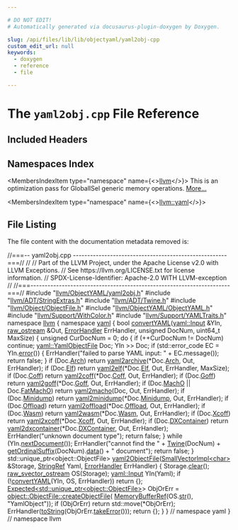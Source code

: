 ```yaml
---

# DO NOT EDIT!
# Automatically generated via docusaurus-plugin-doxygen by Doxygen.

slug: /api/files/lib/lib/objectyaml/yaml2obj-cpp
custom_edit_url: null
keywords:
  - doxygen
  - reference
  - file

---
```





# The `yaml2obj.cpp` File Reference

<DoxygenPage pluginConfig={pluginConfig}>



## Included Headers

<IncludesList>
<IncludesListItem
  filePath="llvm/ObjectYAML/yaml2obj.h"
  permalink="/docs/api/files/include/include/llvm/include/llvm/objectyaml/yaml2obj-h"
  isLocal="true" />
<IncludesListItem
  filePath="llvm/ADT/StringExtras.h"
  permalink="/docs/api/files/include/include/llvm/include/llvm/adt/stringextras-h"
  isLocal="true" />
<IncludesListItem
  filePath="llvm/ADT/Twine.h"
  permalink="/docs/api/files/include/include/llvm/include/llvm/adt/twine-h"
  isLocal="true" />
<IncludesListItem
  filePath="llvm/Object/ObjectFile.h"
  permalink="/docs/api/files/include/include/llvm/include/llvm/object/objectfile-h"
  isLocal="true" />
<IncludesListItem
  filePath="llvm/ObjectYAML/ObjectYAML.h"
  permalink="/docs/api/files/include/include/llvm/include/llvm/objectyaml/objectyaml-h"
  isLocal="true" />
<IncludesListItem
  filePath="llvm/Support/WithColor.h"
  permalink="/docs/api/files/include/include/llvm/include/llvm/support/withcolor-h"
  isLocal="true" />
<IncludesListItem
  filePath="llvm/Support/YAMLTraits.h"
  permalink="/docs/api/files/include/include/llvm/include/llvm/support/yamltraits-h"
  isLocal="true" />
</IncludesList>

## Namespaces Index

<MembersIndex>

<MembersIndexItem
  type="namespace"
  name={<><a href="/docs/api/namespaces/llvm">llvm</a></>}>
This is an optimization pass for GlobalISel generic memory operations. <a href="/docs/api/namespaces/llvm/#details">More...</a>
</MembersIndexItem>

<MembersIndexItem
  type="namespace"
  name={<><a href="/docs/api/namespaces/llvm/yaml">llvm::yaml</a></>}>
</MembersIndexItem>

</MembersIndex>


## File Listing

The file content with the documentation metadata removed is:

<ProgramListing>

<Link id="l00001" /><CodeLine lineNumber="1"><span class="doxyHighlightComment">//===-- yaml2obj.cpp ------------------------------------------------------===//</span></CodeLine>
<Link id="l00002" /><CodeLine lineNumber="2"><span class="doxyHighlightComment">//</span></CodeLine>
<Link id="l00003" /><CodeLine lineNumber="3"><span class="doxyHighlightComment">// Part of the LLVM Project, under the Apache License v2.0 with LLVM Exceptions.</span></CodeLine>
<Link id="l00004" /><CodeLine lineNumber="4"><span class="doxyHighlightComment">// See https://llvm.org/LICENSE.txt for license information.</span></CodeLine>
<Link id="l00005" /><CodeLine lineNumber="5"><span class="doxyHighlightComment">// SPDX-License-Identifier: Apache-2.0 WITH LLVM-exception</span></CodeLine>
<Link id="l00006" /><CodeLine lineNumber="6"><span class="doxyHighlightComment">//</span></CodeLine>
<Link id="l00007" /><CodeLine lineNumber="7"><span class="doxyHighlightComment">//===----------------------------------------------------------------------===//</span></CodeLine>
<Link id="l00008" /><CodeLine lineNumber="8"></CodeLine>
<Link id="l00009" /><CodeLine lineNumber="9"><span class="doxyHighlightPreprocessor">#include &quot;<a href="/docs/api/files/include/include/llvm/include/llvm/objectyaml/yaml2obj-h">llvm/ObjectYAML/yaml2obj.h</a>&quot;</span></CodeLine>
<Link id="l00010" /><CodeLine lineNumber="10"><span class="doxyHighlightPreprocessor">#include &quot;<a href="/docs/api/files/include/include/llvm/include/llvm/adt/stringextras-h">llvm/ADT/StringExtras.h</a>&quot;</span></CodeLine>
<Link id="l00011" /><CodeLine lineNumber="11"><span class="doxyHighlightPreprocessor">#include &quot;<a href="/docs/api/files/include/include/llvm/include/llvm/adt/twine-h">llvm/ADT/Twine.h</a>&quot;</span></CodeLine>
<Link id="l00012" /><CodeLine lineNumber="12"><span class="doxyHighlightPreprocessor">#include &quot;<a href="/docs/api/files/include/include/llvm/include/llvm/object/objectfile-h">llvm/Object/ObjectFile.h</a>&quot;</span></CodeLine>
<Link id="l00013" /><CodeLine lineNumber="13"><span class="doxyHighlightPreprocessor">#include &quot;<a href="/docs/api/files/include/include/llvm/include/llvm/objectyaml/objectyaml-h">llvm/ObjectYAML/ObjectYAML.h</a>&quot;</span></CodeLine>
<Link id="l00014" /><CodeLine lineNumber="14"><span class="doxyHighlightPreprocessor">#include &quot;<a href="/docs/api/files/include/include/llvm/include/llvm/support/withcolor-h">llvm/Support/WithColor.h</a>&quot;</span></CodeLine>
<Link id="l00015" /><CodeLine lineNumber="15"><span class="doxyHighlightPreprocessor">#include &quot;<a href="/docs/api/files/include/include/llvm/include/llvm/support/yamltraits-h">llvm/Support/YAMLTraits.h</a>&quot;</span></CodeLine>
<Link id="l00016" /><CodeLine lineNumber="16"></CodeLine>
<Link id="l00017" /><CodeLine lineNumber="17"><span class="doxyHighlightKeyword">namespace </span><span class="doxyHighlight"><a href="/docs/api/namespaces/llvm">llvm</a> &#123;</span></CodeLine>
<Link id="l00018" /><CodeLine lineNumber="18"><span class="doxyHighlightKeyword">namespace </span><span class="doxyHighlight"><a href="/docs/api/namespaces/llvm/yaml">yaml</a> &#123;</span></CodeLine>
<Link id="l00019" /><CodeLine lineNumber="19"></CodeLine>
<Link id="l00020" /><CodeLine lineNumber="20" lineLink="/docs/api/namespaces/llvm/yaml/#a805f6e017afb868ed3f50b1b76d35468"><span class="doxyHighlightKeywordType">bool</span><span class="doxyHighlight"> <a href="/docs/api/namespaces/llvm/yaml/#a805f6e017afb868ed3f50b1b76d35468">convertYAML</a>(<a href="/docs/api/classes/llvm/yaml/input">yaml::Input</a> &amp;YIn, <a href="/docs/api/classes/llvm/raw-ostream">raw&#95;ostream</a> &amp;Out, <a href="/docs/api/namespaces/llvm/yaml/#a4f9dfab3b02d41c6e26e306c90eab66b">ErrorHandler</a> ErrHandler,</span></CodeLine>
<Link id="l00021" /><CodeLine lineNumber="21"><span class="doxyHighlight">                 </span><span class="doxyHighlightKeywordType">unsigned</span><span class="doxyHighlight"> DocNum, uint64&#95;t MaxSize) &#123;</span></CodeLine>
<Link id="l00022" /><CodeLine lineNumber="22"><span class="doxyHighlight">  </span><span class="doxyHighlightKeywordType">unsigned</span><span class="doxyHighlight"> CurDocNum = 0;</span></CodeLine>
<Link id="l00023" /><CodeLine lineNumber="23"><span class="doxyHighlight">  </span><span class="doxyHighlightKeywordFlow">do</span><span class="doxyHighlight"> &#123;</span></CodeLine>
<Link id="l00024" /><CodeLine lineNumber="24"><span class="doxyHighlight">    </span><span class="doxyHighlightKeywordFlow">if</span><span class="doxyHighlight"> (++CurDocNum != DocNum)</span></CodeLine>
<Link id="l00025" /><CodeLine lineNumber="25"><span class="doxyHighlight">      </span><span class="doxyHighlightKeywordFlow">continue</span><span class="doxyHighlight">;</span></CodeLine>
<Link id="l00026" /><CodeLine lineNumber="26"></CodeLine>
<Link id="l00027" /><CodeLine lineNumber="27"><span class="doxyHighlight">    <a href="/docs/api/structs/llvm/yaml/yamlobjectfile">yaml::YamlObjectFile</a> Doc;</span></CodeLine>
<Link id="l00028" /><CodeLine lineNumber="28"><span class="doxyHighlight">    YIn &gt;&gt; Doc;</span></CodeLine>
<Link id="l00029" /><CodeLine lineNumber="29"><span class="doxyHighlight">    </span><span class="doxyHighlightKeywordFlow">if</span><span class="doxyHighlight"> (std::error&#95;code EC = YIn.<a href="/docs/api/classes/llvm/yaml/input/#aa353fb192bcd1d2e0561858ad440829b">error</a>()) &#123;</span></CodeLine>
<Link id="l00030" /><CodeLine lineNumber="30"><span class="doxyHighlight">      ErrHandler(</span><span class="doxyHighlightStringLiteral">&quot;failed to parse YAML input: &quot;</span><span class="doxyHighlight"> + EC.message());</span></CodeLine>
<Link id="l00031" /><CodeLine lineNumber="31"><span class="doxyHighlight">      </span><span class="doxyHighlightKeywordFlow">return</span><span class="doxyHighlight"> </span><span class="doxyHighlightKeyword">false</span><span class="doxyHighlight">;</span></CodeLine>
<Link id="l00032" /><CodeLine lineNumber="32"><span class="doxyHighlight">    &#125;</span></CodeLine>
<Link id="l00033" /><CodeLine lineNumber="33"></CodeLine>
<Link id="l00034" /><CodeLine lineNumber="34"><span class="doxyHighlight">    </span><span class="doxyHighlightKeywordFlow">if</span><span class="doxyHighlight"> (Doc.<a href="/docs/api/structs/llvm/yaml/yamlobjectfile/#aae63706d441149b5a89faee87d273718">Arch</a>)</span></CodeLine>
<Link id="l00035" /><CodeLine lineNumber="35"><span class="doxyHighlight">      </span><span class="doxyHighlightKeywordFlow">return</span><span class="doxyHighlight"> <a href="/docs/api/namespaces/llvm/yaml/#ace523ea68fd49787987759de81452913">yaml2archive</a>(&#42;Doc.<a href="/docs/api/structs/llvm/yaml/yamlobjectfile/#aae63706d441149b5a89faee87d273718">Arch</a>, Out, ErrHandler);</span></CodeLine>
<Link id="l00036" /><CodeLine lineNumber="36"><span class="doxyHighlight">    </span><span class="doxyHighlightKeywordFlow">if</span><span class="doxyHighlight"> (Doc.<a href="/docs/api/structs/llvm/yaml/yamlobjectfile/#ab82ba8dc13fe89b883afd141e01bd5bc">Elf</a>)</span></CodeLine>
<Link id="l00037" /><CodeLine lineNumber="37"><span class="doxyHighlight">      </span><span class="doxyHighlightKeywordFlow">return</span><span class="doxyHighlight"> <a href="/docs/api/namespaces/llvm/yaml/#a213b80c86e78b5996e10721b4e1fa60f">yaml2elf</a>(&#42;Doc.<a href="/docs/api/structs/llvm/yaml/yamlobjectfile/#ab82ba8dc13fe89b883afd141e01bd5bc">Elf</a>, Out, ErrHandler, MaxSize);</span></CodeLine>
<Link id="l00038" /><CodeLine lineNumber="38"><span class="doxyHighlight">    </span><span class="doxyHighlightKeywordFlow">if</span><span class="doxyHighlight"> (Doc.<a href="/docs/api/structs/llvm/yaml/yamlobjectfile/#ab76cfa25ade2a97228997d00f6eeaa5d">Coff</a>)</span></CodeLine>
<Link id="l00039" /><CodeLine lineNumber="39"><span class="doxyHighlight">      </span><span class="doxyHighlightKeywordFlow">return</span><span class="doxyHighlight"> <a href="/docs/api/namespaces/llvm/yaml/#a4d6a2ded1cd4aa254c797df12e8b3feb">yaml2coff</a>(&#42;Doc.<a href="/docs/api/structs/llvm/yaml/yamlobjectfile/#ab76cfa25ade2a97228997d00f6eeaa5d">Coff</a>, Out, ErrHandler);</span></CodeLine>
<Link id="l00040" /><CodeLine lineNumber="40"><span class="doxyHighlight">    </span><span class="doxyHighlightKeywordFlow">if</span><span class="doxyHighlight"> (Doc.<a href="/docs/api/structs/llvm/yaml/yamlobjectfile/#abd39fcd066296814b08a57fccc3b6d29">Goff</a>)</span></CodeLine>
<Link id="l00041" /><CodeLine lineNumber="41"><span class="doxyHighlight">      </span><span class="doxyHighlightKeywordFlow">return</span><span class="doxyHighlight"> <a href="/docs/api/namespaces/llvm/yaml/#a2784520357b354bd02247a1e405e55dc">yaml2goff</a>(&#42;Doc.<a href="/docs/api/structs/llvm/yaml/yamlobjectfile/#abd39fcd066296814b08a57fccc3b6d29">Goff</a>, Out, ErrHandler);</span></CodeLine>
<Link id="l00042" /><CodeLine lineNumber="42"><span class="doxyHighlight">    </span><span class="doxyHighlightKeywordFlow">if</span><span class="doxyHighlight"> (Doc.<a href="/docs/api/structs/llvm/yaml/yamlobjectfile/#a9862781a71deef3644162e1bbfd532f2">MachO</a> || Doc.<a href="/docs/api/structs/llvm/yaml/yamlobjectfile/#a35e9114e52a04ed2a141badae6f5247c">FatMachO</a>)</span></CodeLine>
<Link id="l00043" /><CodeLine lineNumber="43"><span class="doxyHighlight">      </span><span class="doxyHighlightKeywordFlow">return</span><span class="doxyHighlight"> <a href="/docs/api/namespaces/llvm/yaml/#ac833d46476c64ddb1f79d57f9642e7b9">yaml2macho</a>(Doc, Out, ErrHandler);</span></CodeLine>
<Link id="l00044" /><CodeLine lineNumber="44"><span class="doxyHighlight">    </span><span class="doxyHighlightKeywordFlow">if</span><span class="doxyHighlight"> (Doc.<a href="/docs/api/structs/llvm/yaml/yamlobjectfile/#ae817fdfb779da49a665f7a258cb70618">Minidump</a>)</span></CodeLine>
<Link id="l00045" /><CodeLine lineNumber="45"><span class="doxyHighlight">      </span><span class="doxyHighlightKeywordFlow">return</span><span class="doxyHighlight"> <a href="/docs/api/namespaces/llvm/yaml/#aec505024f93ccc62d2b0214ac9bcb9f2">yaml2minidump</a>(&#42;Doc.<a href="/docs/api/structs/llvm/yaml/yamlobjectfile/#ae817fdfb779da49a665f7a258cb70618">Minidump</a>, Out, ErrHandler);</span></CodeLine>
<Link id="l00046" /><CodeLine lineNumber="46"><span class="doxyHighlight">    </span><span class="doxyHighlightKeywordFlow">if</span><span class="doxyHighlight"> (Doc.<a href="/docs/api/structs/llvm/yaml/yamlobjectfile/#a8894fd1f48d9bc457e79b429714b97bb">Offload</a>)</span></CodeLine>
<Link id="l00047" /><CodeLine lineNumber="47"><span class="doxyHighlight">      </span><span class="doxyHighlightKeywordFlow">return</span><span class="doxyHighlight"> <a href="/docs/api/namespaces/llvm/yaml/#a960217c66ca1fa6c96ec78eba269b580">yaml2offload</a>(&#42;Doc.<a href="/docs/api/structs/llvm/yaml/yamlobjectfile/#a8894fd1f48d9bc457e79b429714b97bb">Offload</a>, Out, ErrHandler);</span></CodeLine>
<Link id="l00048" /><CodeLine lineNumber="48"><span class="doxyHighlight">    </span><span class="doxyHighlightKeywordFlow">if</span><span class="doxyHighlight"> (Doc.<a href="/docs/api/structs/llvm/yaml/yamlobjectfile/#ac01fa0de36aefdd41e186b161e0ef205">Wasm</a>)</span></CodeLine>
<Link id="l00049" /><CodeLine lineNumber="49"><span class="doxyHighlight">      </span><span class="doxyHighlightKeywordFlow">return</span><span class="doxyHighlight"> <a href="/docs/api/namespaces/llvm/yaml/#a8b1655eaeda3923a7f61f45b19de9ffb">yaml2wasm</a>(&#42;Doc.<a href="/docs/api/structs/llvm/yaml/yamlobjectfile/#ac01fa0de36aefdd41e186b161e0ef205">Wasm</a>, Out, ErrHandler);</span></CodeLine>
<Link id="l00050" /><CodeLine lineNumber="50"><span class="doxyHighlight">    </span><span class="doxyHighlightKeywordFlow">if</span><span class="doxyHighlight"> (Doc.<a href="/docs/api/structs/llvm/yaml/yamlobjectfile/#a5a350c6386d362aecc1e3c52b16a9f14">Xcoff</a>)</span></CodeLine>
<Link id="l00051" /><CodeLine lineNumber="51"><span class="doxyHighlight">      </span><span class="doxyHighlightKeywordFlow">return</span><span class="doxyHighlight"> <a href="/docs/api/namespaces/llvm/yaml/#ab9ecc2a54712936510ae9b0e4d250e35">yaml2xcoff</a>(&#42;Doc.<a href="/docs/api/structs/llvm/yaml/yamlobjectfile/#a5a350c6386d362aecc1e3c52b16a9f14">Xcoff</a>, Out, ErrHandler);</span></CodeLine>
<Link id="l00052" /><CodeLine lineNumber="52"><span class="doxyHighlight">    </span><span class="doxyHighlightKeywordFlow">if</span><span class="doxyHighlight"> (Doc.<a href="/docs/api/structs/llvm/yaml/yamlobjectfile/#adfa8f9dbb601427266cec53593212fc6">DXContainer</a>)</span></CodeLine>
<Link id="l00053" /><CodeLine lineNumber="53"><span class="doxyHighlight">      </span><span class="doxyHighlightKeywordFlow">return</span><span class="doxyHighlight"> <a href="/docs/api/namespaces/llvm/yaml/#a1f4a1a64eb0780aa5dd37462c16c29c9">yaml2dxcontainer</a>(&#42;Doc.<a href="/docs/api/structs/llvm/yaml/yamlobjectfile/#adfa8f9dbb601427266cec53593212fc6">DXContainer</a>, Out, ErrHandler);</span></CodeLine>
<Link id="l00054" /><CodeLine lineNumber="54"></CodeLine>
<Link id="l00055" /><CodeLine lineNumber="55"><span class="doxyHighlight">    ErrHandler(</span><span class="doxyHighlightStringLiteral">&quot;unknown document type&quot;</span><span class="doxyHighlight">);</span></CodeLine>
<Link id="l00056" /><CodeLine lineNumber="56"><span class="doxyHighlight">    </span><span class="doxyHighlightKeywordFlow">return</span><span class="doxyHighlight"> </span><span class="doxyHighlightKeyword">false</span><span class="doxyHighlight">;</span></CodeLine>
<Link id="l00057" /><CodeLine lineNumber="57"></CodeLine>
<Link id="l00058" /><CodeLine lineNumber="58"><span class="doxyHighlight">  &#125; </span><span class="doxyHighlightKeywordFlow">while</span><span class="doxyHighlight"> (YIn.<a href="/docs/api/classes/llvm/yaml/input/#a19ce7da8d438cf158c9b36d433ad386d">nextDocument</a>());</span></CodeLine>
<Link id="l00059" /><CodeLine lineNumber="59"></CodeLine>
<Link id="l00060" /><CodeLine lineNumber="60"><span class="doxyHighlight">  ErrHandler(</span><span class="doxyHighlightStringLiteral">&quot;cannot find the &quot;</span><span class="doxyHighlight"> + <a href="/docs/api/classes/llvm/twine">Twine</a>(DocNum) +</span></CodeLine>
<Link id="l00061" /><CodeLine lineNumber="61"><span class="doxyHighlight">             <a href="/docs/api/namespaces/llvm/#ab1c9ec787b76e9f84df9711eb1ff19b6">getOrdinalSuffix</a>(DocNum).<a href="/docs/api/files/lib/lib/codegen/staticdatasplitter-cpp/#ad2fefd8832b4b1ea3dbb1f621063bbff">data</a>() + </span><span class="doxyHighlightStringLiteral">&quot; document&quot;</span><span class="doxyHighlight">);</span></CodeLine>
<Link id="l00062" /><CodeLine lineNumber="62"><span class="doxyHighlight">  </span><span class="doxyHighlightKeywordFlow">return</span><span class="doxyHighlight"> </span><span class="doxyHighlightKeyword">false</span><span class="doxyHighlight">;</span></CodeLine>
<Link id="l00063" /><CodeLine lineNumber="63"><span class="doxyHighlight">&#125;</span></CodeLine>
<Link id="l00064" /><CodeLine lineNumber="64"></CodeLine>
<Link id="l00065" /><CodeLine lineNumber="65"><span class="doxyHighlight">std::unique&#95;ptr&lt;object::ObjectFile&gt;</span></CodeLine>
<Link id="l00066" /><CodeLine lineNumber="66" lineLink="/docs/api/namespaces/llvm/yaml/#a995e3c2084bb6204a7496128e9562fc0"><span class="doxyHighlight"><a href="/docs/api/namespaces/llvm/yaml/#a995e3c2084bb6204a7496128e9562fc0">yaml2ObjectFile</a>(<a href="/docs/api/classes/llvm/smallvectorimpl">SmallVectorImpl&lt;char&gt;</a> &amp;Storage, <a href="/docs/api/classes/llvm/stringref">StringRef</a> Yaml,</span></CodeLine>
<Link id="l00067" /><CodeLine lineNumber="67"><span class="doxyHighlight">                <a href="/docs/api/namespaces/llvm/yaml/#a4f9dfab3b02d41c6e26e306c90eab66b">ErrorHandler</a> ErrHandler) &#123;</span></CodeLine>
<Link id="l00068" /><CodeLine lineNumber="68"><span class="doxyHighlight">  Storage.<a href="/docs/api/classes/llvm/smallvectorimpl/#aac0ea55010b7b1a301e65a0baea057aa">clear</a>();</span></CodeLine>
<Link id="l00069" /><CodeLine lineNumber="69"><span class="doxyHighlight">  <a href="/docs/api/classes/llvm/raw-svector-ostream">raw&#95;svector&#95;ostream</a> OS(Storage);</span></CodeLine>
<Link id="l00070" /><CodeLine lineNumber="70"></CodeLine>
<Link id="l00071" /><CodeLine lineNumber="71"><span class="doxyHighlight">  <a href="/docs/api/classes/llvm/yaml/input">yaml::Input</a> YIn(Yaml);</span></CodeLine>
<Link id="l00072" /><CodeLine lineNumber="72"><span class="doxyHighlight">  </span><span class="doxyHighlightKeywordFlow">if</span><span class="doxyHighlight"> (!<a href="/docs/api/namespaces/llvm/yaml/#a805f6e017afb868ed3f50b1b76d35468">convertYAML</a>(YIn, OS, ErrHandler))</span></CodeLine>
<Link id="l00073" /><CodeLine lineNumber="73"><span class="doxyHighlight">    </span><span class="doxyHighlightKeywordFlow">return</span><span class="doxyHighlight"> &#123;&#125;;</span></CodeLine>
<Link id="l00074" /><CodeLine lineNumber="74"></CodeLine>
<Link id="l00075" /><CodeLine lineNumber="75"><span class="doxyHighlight">  <a href="/docs/api/classes/llvm/expected">Expected&lt;std::unique&#95;ptr&lt;object::ObjectFile&gt;</a>&gt; ObjOrErr =</span></CodeLine>
<Link id="l00076" /><CodeLine lineNumber="76"><span class="doxyHighlight">      <a href="/docs/api/classes/llvm/object/objectfile/#a926af6aca697fdbacb3e3ea1000f0ec4">object::ObjectFile::createObjectFile</a>(</span></CodeLine>
<Link id="l00077" /><CodeLine lineNumber="77"><span class="doxyHighlight">          <a href="/docs/api/classes/llvm/memorybufferref">MemoryBufferRef</a>(OS.<a href="/docs/api/classes/llvm/raw-svector-ostream/#a9c2cac84e46d3e744aeca03dd3d557d1">str</a>(), </span><span class="doxyHighlightStringLiteral">&quot;YamlObject&quot;</span><span class="doxyHighlight">));</span></CodeLine>
<Link id="l00078" /><CodeLine lineNumber="78"><span class="doxyHighlight">  </span><span class="doxyHighlightKeywordFlow">if</span><span class="doxyHighlight"> (ObjOrErr)</span></CodeLine>
<Link id="l00079" /><CodeLine lineNumber="79"><span class="doxyHighlight">    </span><span class="doxyHighlightKeywordFlow">return</span><span class="doxyHighlight"> std::move(&#42;ObjOrErr);</span></CodeLine>
<Link id="l00080" /><CodeLine lineNumber="80"></CodeLine>
<Link id="l00081" /><CodeLine lineNumber="81"><span class="doxyHighlight">  ErrHandler(<a href="/docs/api/namespaces/llvm/#aba83a013c55b19255697393a10d9165e">toString</a>(ObjOrErr.<a href="/docs/api/classes/llvm/expected/#a94789df4ebd03dc008e8adebaa66ac1f">takeError</a>()));</span></CodeLine>
<Link id="l00082" /><CodeLine lineNumber="82"><span class="doxyHighlight">  </span><span class="doxyHighlightKeywordFlow">return</span><span class="doxyHighlight"> &#123;&#125;;</span></CodeLine>
<Link id="l00083" /><CodeLine lineNumber="83"><span class="doxyHighlight">&#125;</span></CodeLine>
<Link id="l00084" /><CodeLine lineNumber="84"></CodeLine>
<Link id="l00085" /><CodeLine lineNumber="85"><span class="doxyHighlight">&#125; </span><span class="doxyHighlightComment">// namespace yaml</span></CodeLine>
<Link id="l00086" /><CodeLine lineNumber="86"><span class="doxyHighlight">&#125; </span><span class="doxyHighlightComment">// namespace llvm</span></CodeLine>

</ProgramListing>


</DoxygenPage>
